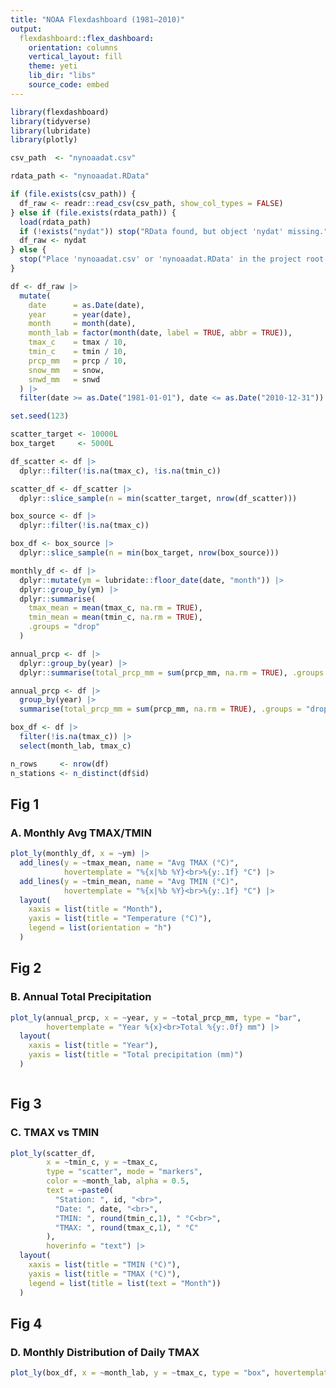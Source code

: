 ```yaml
---
title: "NOAA Flexdashboard (1981–2010)"
output:
  flexdashboard::flex_dashboard:
    orientation: columns
    vertical_layout: fill
    theme: yeti
    lib_dir: "libs"
    source_code: embed
---
```


```r
library(flexdashboard)
library(tidyverse)
library(lubridate)
library(plotly)
```



```r
csv_path  <- "nynoaadat.csv"

rdata_path <- "nynoaadat.RData"

if (file.exists(csv_path)) {
  df_raw <- readr::read_csv(csv_path, show_col_types = FALSE)
} else if (file.exists(rdata_path)) {
  load(rdata_path)  
  if (!exists("nydat")) stop("RData found, but object 'nydat' missing.")
  df_raw <- nydat
} else {
  stop("Place 'nynoaadat.csv' or 'nynoaadat.RData' in the project root.")
}
```

```r
df <- df_raw |>
  mutate(
    date      = as.Date(date),
    year      = year(date),
    month     = month(date),
    month_lab = factor(month(date, label = TRUE, abbr = TRUE)),
    tmax_c    = tmax / 10,
    tmin_c    = tmin / 10,
    prcp_mm   = prcp / 10,
    snow_mm   = snow,
    snwd_mm   = snwd
  ) |>
  filter(date >= as.Date("1981-01-01"), date <= as.Date("2010-12-31"))
```

```r
set.seed(123)

scatter_target <- 10000L   
box_target     <- 5000L   

df_scatter <- df |>
  dplyr::filter(!is.na(tmax_c), !is.na(tmin_c))

scatter_df <- df_scatter |>
  dplyr::slice_sample(n = min(scatter_target, nrow(df_scatter)))

box_source <- df |>
  dplyr::filter(!is.na(tmax_c))

box_df <- box_source |>
  dplyr::slice_sample(n = min(box_target, nrow(box_source)))

monthly_df <- df |>
  dplyr::mutate(ym = lubridate::floor_date(date, "month")) |>
  dplyr::group_by(ym) |>
  dplyr::summarise(
    tmax_mean = mean(tmax_c, na.rm = TRUE),
    tmin_mean = mean(tmin_c, na.rm = TRUE),
    .groups = "drop"
  )

annual_prcp <- df |>
  dplyr::group_by(year) |>
  dplyr::summarise(total_prcp_mm = sum(prcp_mm, na.rm = TRUE), .groups = "drop")
```


```r
annual_prcp <- df |>
  group_by(year) |>
  summarise(total_prcp_mm = sum(prcp_mm, na.rm = TRUE), .groups = "drop")

box_df <- df |>
  filter(!is.na(tmax_c)) |>
  select(month_lab, tmax_c)

n_rows     <- nrow(df)
n_stations <- n_distinct(df$id)
```

Fig 1 {data-width=60}
-----------------------------------------------------------------------

### A. Monthly Avg TMAX/TMIN
```r
plot_ly(monthly_df, x = ~ym) |>
  add_lines(y = ~tmax_mean, name = "Avg TMAX (°C)",
            hovertemplate = "%{x|%b %Y}<br>%{y:.1f} °C") |>
  add_lines(y = ~tmin_mean, name = "Avg TMIN (°C)",
            hovertemplate = "%{x|%b %Y}<br>%{y:.1f} °C") |>
  layout(
    xaxis = list(title = "Month"),
    yaxis = list(title = "Temperature (°C)"),
    legend = list(orientation = "h")
  )
```

Fig 2 {data-width=60}
-----------------------------------------------------------------------

### B. Annual Total Precipitation
```r
plot_ly(annual_prcp, x = ~year, y = ~total_prcp_mm, type = "bar",
        hovertemplate = "Year %{x}<br>Total %{y:.0f} mm") |>
  layout(
    xaxis = list(title = "Year"),
    yaxis = list(title = "Total precipitation (mm)")
  )
```
```r
```

Fig 3 {data-width=60}
-----------------------------------------------------------------------

### C. TMAX vs TMIN
```r
plot_ly(scatter_df,
        x = ~tmin_c, y = ~tmax_c,
        type = "scatter", mode = "markers",
        color = ~month_lab, alpha = 0.5,
        text = ~paste0(
          "Station: ", id, "<br>",
          "Date: ", date, "<br>",
          "TMIN: ", round(tmin_c,1), " °C<br>",
          "TMAX: ", round(tmax_c,1), " °C"
        ),
        hoverinfo = "text") |>
  layout(
    xaxis = list(title = "TMIN (°C)"),
    yaxis = list(title = "TMAX (°C)"),
    legend = list(title = list(text = "Month"))
  )
```

Fig 4 {data-width=60}
-----------------------------------------------------------------------

### D. Monthly Distribution of Daily TMAX
```r
plot_ly(box_df, x = ~month_lab, y = ~tmax_c, type = "box", hovertemplate = "Month %{x}<br>TMAX %{y:.1f} °C") |> layout( xaxis = list(title = "Month"), yaxis = list(title = "Daily TMAX (°C)") )
```

